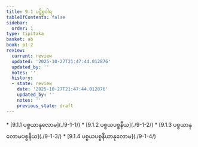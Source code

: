 ```yaml
---
title: 9.1 ပဋိစ္စဝါရ
tableOfContents: false
sidebar:
  order: 1
type: tipitaka
basket: ab
book: p1-2
review:
  current: review
  updated: '2025-10-27T21:47:44.012876'
  updated_by: ''
  notes: ''
  history:
  - state: review
    date: '2025-10-27T21:47:44.012876'
    updated_by: ''
    notes: ''
    previous_state: draft
---
```



<ReviewStatus review={frontmatter.review} showDetails={true} />

<HypothesisAnnotation frontmatter={frontmatter} />

<DynamicBreadcrumb />



<TableOfContents book="p1-2" section="9.1">
* [9.1.1 ပစ္စယာနုလောမ](./9-1-1/)
* [9.1.2 ပစ္စယပစ္စနီယ](./9-1-2/)
* [9.1.3 ပစ္စယာနုလောမပစ္စနီယ](./9-1-3/)
* [9.1.4 ပစ္စယပစ္စနီယာနုလောမ](./9-1-4/)
</TableOfContents>